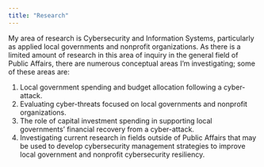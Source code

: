 ---
title: "Research"
---

My area of research is Cybersecurity and Information Systems, particularly as applied local governments and nonprofit organizations. As there is a limited amount of research in this area of inquiry in the general field of Public Affairs, there are numerous conceptual areas I'm investigating; some of these areas are:

1.  Local government spending and budget allocation following a cyber-attack.
2.  Evaluating cyber-threats focused on local governments and nonprofit organizations.
3.  The role of capital investment spending in supporting local governments' financial recovery from a cyber-attack.
4.  Investigating current research in fields outside of Public Affairs that may be used to develop cybersecurity management strategies to improve local government and nonprofit cybersecurity resiliency.
